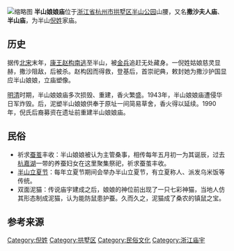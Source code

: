 [[File:半山娘娘庙-01.jpg|缩略图]]
{{coord|30.35732|120.18667|display=title}}'''半山娘娘庙'''位于[[浙江省|浙江省]][[杭州市|杭州市]][[拱墅区|拱墅区]][[杭州半山国家森林公园|半山公园]]山腰，又名'''撒沙夫人庙'''、'''半山庙'''，为半山[[倪姓|倪姓]]家庙。

==历史==
据传[[北宋|北宋]]末年，[[宋高宗|康王赵构]][[建炎南渡|南逃]]至半山，被[[金朝|金兵]]追赶无处藏身。一倪姓姑娘慈灵显赫，撒沙阻敌，后被杀。赵构因而得救，登基后，首崇祀典，敕封她为撒沙护国显应半山娘娘，立庙塑像{{r|r1}}。

[[明朝|明]][[清朝|清]]时期，半山娘娘庙多次损毁、重建，香火繁盛。1943年，半山娘娘庙遭侵华日军炸毁。后，泥塑半山娘娘供奉于原址一间简易草舍，香火得以延续。1990年，倪氏后裔募资在遗址前重建半山娘娘庙。{{r|r2}}

==民俗==
* 祈求[[蚕|蚕茧]]丰收：半山娘娘被认为主管桑事，相传每年五月初一为其诞辰，过去[[杭嘉湖地区|杭嘉湖]]一带的养蚕妇女在这里聚集祭祀，祈求蚕茧丰收。{{r|r1}}
* [[半山立夏|半山立夏节]]：每年立夏节期间会举办半山立夏节，有立夏称人、派发乌米饭等传统。{{r|r2}}{{r|r1}}
* 双面泥猫：传说庙宇建成之后，娘娘的神位前出现了一只七彩神猫，当地人仿其形态制成泥猫，认为能防鼠患护蚕。久而久之，泥猫成了桑农的镇鼠之宝。{{r|r3}}

==参考来源==
{{reflist|refs=
<ref name="r1">{{cite web|title=半山娘娘庙|url=http://www.gongshu.gov.cn/art/2020/1/9/art_1228993756_41559985.html|accessdate=2020-10-12|date=2020-01-09|publisher=拱墅区文广旅体局|archive-date=2021-06-30|archive-url=https://web.archive.org/web/20210630053203/http://www.gongshu.gov.cn/art/2020/1/9/art_1228993756_41559985.html|dead-url=no}}</ref>
<ref name="r2">{{cite web|title=【一庙一故事】（五）半山娘娘庙：倪姑娘与泥猫的故事|url=https://www.thepaper.cn/newsDetail_forward_7640877|accessdate=2020-10-12|date=2020-05-31|publisher=浙江民宗|archive-date=2020-10-12|archive-url=https://web.archive.org/web/20201012132908/https://www.thepaper.cn/newsDetail_forward_7640877|dead-url=no}}</ref>
<ref name="r3">{{cite web|title=杭州半山双面泥猫|url=http://www.zjda.gov.cn/art/2018/6/20/art_1500203_18719184.html|accessdate=2020-10-12|date=2018-06-20|publisher=浙江档案局|archive-date=2020-10-17|archive-url=https://web.archive.org/web/20201017210408/http://www.zjda.gov.cn/art/2018/6/20/art_1500203_18719184.html|dead-url=no}}</ref>
}}

[[Category:倪姓|Category:倪姓]]
[[Category:拱墅区|Category:拱墅区]]
[[Category:民俗文化|Category:民俗文化]]
[[Category:浙江庙宇|Category:浙江庙宇]]